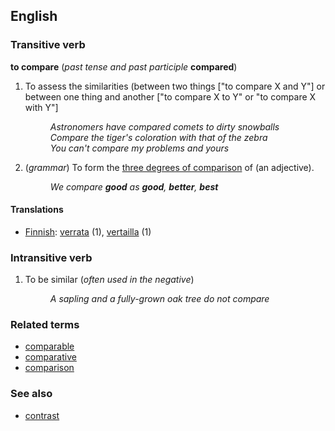 ==English==
===Transitive verb===
'''to compare''' (''past tense and past participle'' '''compared''')

#To assess the similarities (between two things ["to compare X and Y"] or between one thing and another ["to compare X to Y" or "to compare X with Y"]
#:''Astronomers have compared comets to dirty snowballs''
#:''Compare the tiger's coloration with that of the zebra''
#:''You can't compare my problems and yours''
#(''grammar'') To form the [[three degrees of comparison]] of (an adjective).
#:''We compare '''good''' as '''good''', '''better''', '''best'''''

====Translations====
*[[Finnish]]: [[verrata]] (1), [[vertailla]] (1)

===Intransitive verb===
#To be similar (''often used in the negative'')
#:''A sapling and a fully-grown oak tree do not compare''

===Related terms===
*[[comparable]]
*[[comparative]]
*[[comparison]]

===See also===
*[[contrast]]